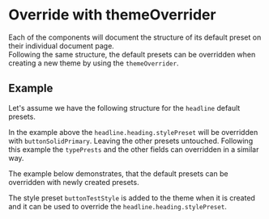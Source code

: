 

# Override with themeOverrider

Each of the components will document the structure of its default preset on their individual document page.  
Following the same structure, the default presets can be overridden when creating a new theme by using the `themeOverrider`. 

## Example

Let's assume we have the following structure for the `headline` default presets.

<CodeFromFile path="examples/theming/override-default-presets-in-theme.tsx" />

In the example above the `headline.heading.stylePreset` will be overridden with `buttonSolidPrimary`. Leaving the other presets untouched. Following this example the `typePrests` and the other fields can overridden in a similar way.

The example below demonstrates, that the default presets can be overridden with newly created presets.

<CodeFromFile path="examples/theming/override-default-with-new.tsx" />

The  style preset `buttonTestStyle` is added to the theme when it is created and it can be used to override the `headline.heading.stylePreset`.  
